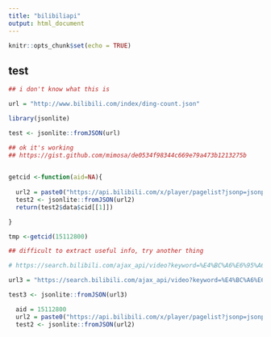 ```yaml
---
title: "bilibiliapi"
output: html_document
---
```


```r
knitr::opts_chunk$set(echo = TRUE)
```

## test


```r
## i don't know what this is

url = "http://www.bilibili.com/index/ding-count.json"

library(jsonlite)

test <- jsonlite::fromJSON(url)
```

```r
## ok it's working
## https://gist.github.com/mimosa/de0534f98344c669e79a473b1213275b

 
getcid <-function(aid=NA){
 
  url2 = paste0("https://api.bilibili.com/x/player/pagelist?jsonp=jsonp&aid=",aid)
  test2 <- jsonlite::fromJSON(url2)
  return(test2$data$cid[[1]])

}

```

```r
tmp <-getcid(15112800)
```


```r
## difficult to extract useful info, try another thing

# https://search.bilibili.com/ajax_api/video?keyword=%E4%BC%A6%E6%95%A6%E4%B9%8B%E5%BF%83%E5%AD%97%E5%B9%95%E7%BB%84&page=20&order=totalrank&_=1507977440706

url3 = "https://search.bilibili.com/ajax_api/video?keyword=%E4%BC%A6%E6%95%A6%E4%B9%8B%E5%BF%83%E5%AD%97%E5%B9%95%E7%BB%84&page=20&order=totalrank&_=1507977440706"

test3 <- jsonlite::fromJSON(url3)

```

```r
  aid = 15112800
  url2 = paste0("https://api.bilibili.com/x/player/pagelist?jsonp=jsonp&aid=",aid)
  test2 <- jsonlite::fromJSON(url2)
```


